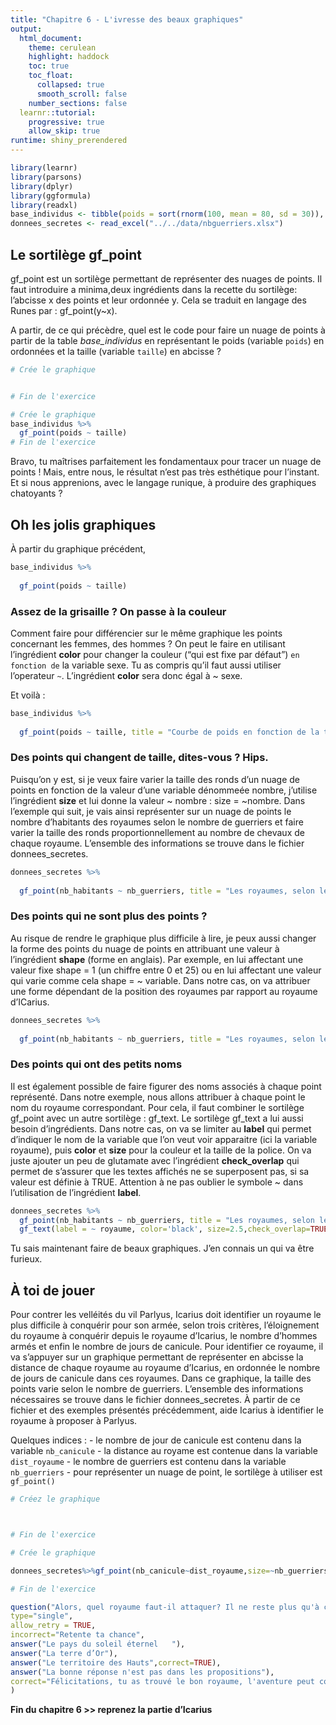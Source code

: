 ---
title: "Chapitre 6 - L'ivresse des beaux graphiques"
output: 
  html_document:
    theme: cerulean
    highlight: haddock
    toc: true
    toc_float:
      collapsed: true
      smooth_scroll: false
    number_sections: false
  learnr::tutorial:
    progressive: true
    allow_skip: true
runtime: shiny_prerendered
---


```{r setup, include=FALSE}
library(learnr)
library(parsons)
library(dplyr)
library(ggformula)
library(readxl)
base_individus <- tibble(poids = sort(rnorm(100, mean = 80, sd = 30)), taille = sort(rnorm(100, mean = 170, sd = 20)), nombre = rnorm(100, 100, 50), sexe = sample(c("H","F"),size = 100,replace = T), age = rep(c("20","40","60","80"), 25),numind=1:100)
donnees_secretes <- read_excel("../../data/nbguerriers.xlsx")

```

## Le sortilège gf_point
gf_point est un sortilège permettant de représenter des nuages de points. Il faut introduire a minima,deux ingrédients dans la recette du sortilège: l'abcisse x des points et leur ordonnée y. Cela se traduit en langage des Runes par : gf_point(y~x).

A partir, de ce qui précèdre, quel est le code pour faire un nuage de points à partir de la table *base_individus* en représentant le poids (variable `poids`) en ordonnées et la taille (variable `taille`) en abcisse ?

```{r module2-etape2,exercise=TRUE}
# Crée le graphique


# Fin de l'exercice
``` 

```{r module2-etape2-solution}
# Crée le graphique
base_individus %>%
  gf_point(poids ~ taille)
# Fin de l'exercice
``` 


Bravo, tu maîtrises parfaitement les fondamentaux pour tracer un nuage de points ! Mais, entre nous, le résultat n'est pas très esthétique pour l'instant. Et si nous apprenions, avec le langage runique, à produire des graphiques chatoyants ?


##  Oh les jolis graphiques

À partir du graphique précédent, 

```{r t1, eval = FALSE}

base_individus %>%
  
  gf_point(poids ~ taille)

```
###  Assez de la grisaille ? On passe à la couleur

Comment faire pour différencier sur le même graphique les points concernant les femmes, des hommes ?
On peut le faire en utilisant l'ingrédient **color** pour changer la couleur ("qui est fixe par défaut") `en fonction de` la variable sexe.  Tu as compris qu'il faut aussi utiliser l'operateur `~`. L'ingrédient **color** sera donc égal à ~ sexe.

Et voilà :

```{r t2, collapse = TRUE}

base_individus %>%
  
  gf_point(poids ~ taille, title = "Courbe de poids en fonction de la taille", color = ~sexe )

```

###  Des points qui changent de taille, dites-vous ? Hips.

Puisqu'on y est, si je veux faire varier la taille des ronds d'un nuage de points en fonction de la valeur d'une variable dénommeée nombre, j'utilise l'ingrédient **size** et lui donne la valeur ~ nombre : size = ~nombre. Dans l'exemple qui suit, je vais ainsi représenter sur un nuage de points le nombre d'habitants des royaumes selon le nombre de guerriers et faire varier la taille des ronds proportionnellement au nombre de chevaux de chaque royaume. L'ensemble des informations se trouve dans le fichier donnees_secretes.

```{r t3, collapse = TRUE}

donnees_secretes %>%
  
  gf_point(nb_habitants ~ nb_guerriers, title = "Les royaumes, selon le nombre d'habitants, de guerriers et de chevaux", size = ~ nb_chevaux)

```

###  Des points qui ne sont plus des points ? 

Au risque de rendre le graphique plus difficile à lire, je peux aussi changer la forme des points du nuage de points en attribuant une valeur à l'ingrédient **shape** (forme en anglais). Par exemple, en lui affectant une valeur fixe shape = 1 (un chiffre entre 0 et 25)  ou en lui affectant une valeur qui varie comme cela shape = ~ variable. Dans notre cas, on va attribuer une forme dépendant de la position des royaumes par rapport au royaume d'ICarius. 

```{r t4, collapse = TRUE}

donnees_secretes %>%
  
  gf_point(nb_habitants ~ nb_guerriers, title = "Les royaumes, selon le nombre d'habitants, de guerriers et de chevaux", size = ~ nb_chevaux,shape = ~situation)

```

###  Des points qui ont des petits noms 

Il est également possible de faire figurer des noms associés à chaque point représenté. Dans notre exemple, nous allons attribuer à chaque point le nom du royaume correspondant. Pour cela, il faut combiner le sortilège gf_point avec un autre sortilège : gf_text. Le sortilège gf_text a lui aussi besoin d'ingrédients. Dans notre cas, on va se limiter au **label** qui permet d'indiquer le nom de la variable que l'on veut voir apparaitre (ici la variable royaume), puis **color** et **size** pour la couleur et la taille de la police. On va juste ajouter un peu de glutamate avec l'ingrédient **check_overlap** qui permet de s'assurer que les textes affichés ne se superposent pas, si sa valeur est définie à TRUE. 
Attention à ne pas oublier le symbole ~ dans l'utilisation de l'ingrédient **label**.

```{r t4b, collapse = TRUE}

donnees_secretes %>%
  gf_point(nb_habitants ~ nb_guerriers, title = "Les royaumes, selon le nombre d'habitants, de guerriers et de chevaux", size = ~ nb_chevaux)%>%
  gf_text(label = ~ royaume, color='black', size=2.5,check_overlap=TRUE)

```

Tu sais maintenant faire de beaux graphiques. J'en connais un qui va être furieux.


## À toi de jouer

Pour contrer les velléités du vil Parlyus, Icarius doit identifier un royaume le plus difficile à conquérir pour son armée, selon trois critères, l'éloignement du royaume à conquérir depuis le royaume d'Icarius, le nombre d'hommes armés et enfin le nombre de jours de canicule. Pour identifier ce royaume, il va s'appuyer sur un graphique permettant de représenter en abcisse la distance de chaque royaume au royaume d'Icarius, en ordonnée le nombre de jours de canicule dans ces royaumes. Dans ce graphique, la taille des points varie selon le nombre de guerriers. L'ensemble des informations nécessaires se trouve dans le fichier donnees_secretes.
À partir de ce fichier et des exemples présentés précédemment, aide Icarius à identifier le royaume à proposer à Parlyus.

Quelques indices :
- le nombre de jour de canicule est contenu dans la variable `nb_canicule`
- la distance au royame est contenue dans la variable `dist_royaume`
- le nombre de guerriers est contenu dans la variable `nb_guerriers`
- pour représenter un nuage de point, le sortilège à utiliser est `gf_point()`


```{r chapitre6-ex1,exercise=TRUE}
# Créez le graphique



# Fin de l'exercice
``` 

```{r chapitre6-ex1-solution}
# Crée le graphique

donnees_secretes%>%gf_point(nb_canicule~dist_royaume,size=~nb_guerriers)%>%gf_text(nb_canicule~dist_royaume,label=~royaume,size=2.5,check_overlap = TRUE)

# Fin de l'exercice
``` 


```{r question1,echo=FALSE}
question("Alors, quel royaume faut-il attaquer? Il ne reste plus qu'à cocher la bonne réponse...pour poursuivre l'aventure!",
type="single",
allow_retry = TRUE,
incorrect="Retente ta chance",
answer("Le pays du soleil éternel	"),
answer("La terre d’Or"),
answer("Le territoire des Hauts",correct=TRUE),
answer("La bonne réponse n'est pas dans les propositions"),
correct="Félicitations, tu as trouvé le bon royaume, l'aventure peut continuer!"
)
```   

**Fin du chapitre 6  >>  reprenez la partie d'Icarius**